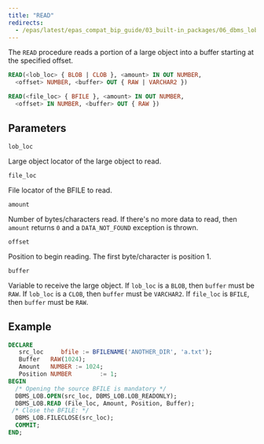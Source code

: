 ```yaml
---
title: "READ"
redirects:
  - /epas/latest/epas_compat_bip_guide/03_built-in_packages/06_dbms_lob/10_read/ #generated for docs/epas/reorg-role-use-case-mode
---
```


The `READ` procedure reads a portion of a large object into a buffer starting at the specified offset.

```sql
READ(<lob_loc> { BLOB | CLOB }, <amount> IN OUT NUMBER,
  <offset> NUMBER, <buffer> OUT { RAW | VARCHAR2 })

READ(<file_loc> { BFILE }, <amount> IN OUT NUMBER,
  <offset> IN NUMBER, <buffer> OUT { RAW })
```

## Parameters

`lob_loc`

 Large object locator of the large object to read.

 `file_loc`

 File locator of the BFILE to read.

`amount`

 Number of bytes/characters read. If there's no more data to read, then `amount` returns `0` and a `DATA_NOT_FOUND` exception is thrown.

`offset`

 Position to begin reading. The first byte/character is position 1.

`buffer`

 Variable to receive the large object. If `lob_loc` is a `BLOB`, then `buffer` must be `RAW`. If `lob_loc` is a `CLOB`, then `buffer` must be `VARCHAR2`. If `file_loc` is `BFILE`, then `buffer` must be `RAW`.

## Example

``` sql
DECLARE
   src_loc     bfile := BFILENAME('ANOTHER_DIR', 'a.txt');
   Buffer   RAW(1024);
   Amount   NUMBER := 1024;
   Position NUMBER        := 1;
BEGIN
  /* Opening the source BFILE is mandatory */
  DBMS_LOB.OPEN(src_loc, DBMS_LOB.LOB_READONLY);
  DBMS_LOB.READ (File_loc, Amount, Position, Buffer); 
 /* Close the BFILE: */
  DBMS_LOB.FILECLOSE(src_loc);
  COMMIT;
END;
```